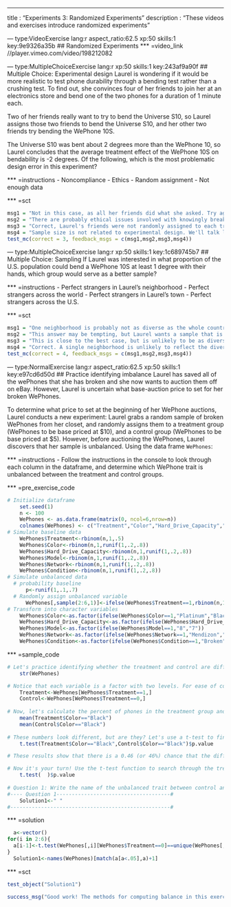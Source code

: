 --- 
title       : "Experiments 3: Randomized Experiments"
description : "These videos and exercises introduce randomized experiments"

--- type:VideoExercise lang:r aspect_ratio:62.5 xp:50 skills:1 key:9e9326a35b
## Randomized Experiments
*** =video_link
//player.vimeo.com/video/198212082


--- type:MultipleChoiceExercise lang:r xp:50 skills:1 key:243af9a90f
## Multiple Choice: Experimental design
Laurel is wondering if it would be more realistic to test phone durability through a bending test rather than a crushing test. To find out, she convinces four of her friends to join her at an electronics store and bend one of the two phones for a duration of 1 minute each. 

Two of her friends really want to try to bend the Universe S10, so Laurel assigns those two friends to bend the Universe S10, and her other two friends try bending the WePhone 10S. 

The Universe S10 was bent about 2 degrees more than the WePhone 10, so Laurel concludes that the average treatment effect of the WePhone 10S on bendability is -2 degrees. Of the following, which is the most problematic design error in this experiment?


*** =instructions
- Noncompliance
- Ethics
- Random assignment
- Not enough data

*** =sct
```{r}
msg1 = "Not in this case, as all her friends did what she asked. Try again."
msg2 = "There are probably ethical issues involved with knowingly breaking things in a store, but from a scientific perspective, there's a bigger experiment design issue than that. Try again."
msg3 = "Correct, Laurel's friends were not randomly assigned to each treatment. Instead, she assigned them based on their own preferences, which could lead to confounded results. For example, what if the Universe S10 testers hated Universe phones, so tried harder to damage them?"
msg4 = "Sample size is not related to experimental design. We'll talk later about how sample size matters in making inference about experimental results."
test_mc(correct = 3, feedback_msgs = c(msg1,msg2,msg3,msg4))
```

--- type:MultipleChoiceExercise lang:r xp:50 skills:1 key:1c689745b7
## Multiple Choice: Sampling
If Laurel was interested in what proportion of the U.S. population could bend a WePhone 10S at least 1 degree with their hands, which group would serve as a better sample?


*** =instructions
- Perfect strangers in Laurel's neighborhood
- Perfect strangers across the world
- Perfect strangers in Laurel's town
- Perfect strangers across the U.S.

*** =sct
```{r}
msg1 = "One neighborhood is probably not as diverse as the whole country, so try another option."
msg2 = "This answer may be tempting, but Laurel wants a sample that is reflective of the U.S. population."
msg3 = "This is close to the best case, but is unlikely to be as diverse as the whole U.S. Try again."
msg4 = "Correct. A single neighborhood is unlikely to reflect the diversity of the whole country, and involving people across the world brings in a lot of complicating confounders. People in Laurel's town is closer to ideal than those answer options, but really to get a true representation of the US population, you need to survey strangers across the US"
test_mc(correct = 4, feedback_msgs = c(msg1,msg2,msg3,msg4))
```


--- type:NormalExercise lang:r aspect_ratio:62.5 xp:50 skills:1 key:e97cd6d50d
## Practice identifying imbalance
Laurel has saved all of the wePhones that she has broken and she now wants to auction them off on eBay. However, Laurel is uncertain what base-auction price to set for her broken WePhones. 

To determine what price to set at the beginning of her WePhone auctions, Laurel conducts a new experiment: Laurel grabs a random sample of broken WePhones from her closet, and randomly assigns them to a treatment group (WePhones to be base priced at $10), and a control group (WePhones to be base priced at $5). However, before auctioning the WePhones, Laurel discovers that her sample is unbalanced. Using the data frame `WePhones`:

*** =instructions
- Follow the instructions in the console to look through each column in the dataframe, and determine which WePhone trait is unbalanced between the treatment and control groups.

*** =pre_exercise_code
```{r}
# Initialize dataframe
    set.seed(1)
    n <- 100
    WePhones <- as.data.frame(matrix(0, ncol=6,nrow=n))
    colnames(WePhones) <- c("Treatment","Color","Hard_Drive_Capacity","Model","Condition","Network")
# Simulate baseline data
    WePhones$Treatment<-rbinom(n,1,.5)
    WePhones$Color<-rbinom(n,1,runif(1,.2,.8))
    WePhones$Hard_Drive_Capacity<-rbinom(n,1,runif(1,.2,.8))
    WePhones$Model<-rbinom(n,1,runif(1,.2,.8))
    WePhones$Network<-rbinom(n,1,runif(1,.2,.8))
    WePhones$Condition<-rbinom(n,1,runif(1,.2,.8))
# Simulate unbalanced data
  # probability baseline
      p<-runif(1,.1,.7)
  # Randomly assign unbalanced variable
      WePhones[,sample(2:6,1)]<-ifelse(WePhones$Treatment==1,rbinom(n,1,p),rbinom(n,1,p+.2))
# Transform into character variables
    WePhones$Color<-as.factor(ifelse(WePhones$Color==1,"Platinum","Black"))
    WePhones$Hard_Drive_Capacity<-as.factor(ifelse(WePhones$Hard_Drive_Capacity==1,"64gb","32gb"))
    WePhones$Model<-as.factor(ifelse(WePhones$Model==1,"8","7"))
    WePhones$Network<-as.factor(ifelse(WePhones$Network==1,"Mendizon","Trot"))
    WePhones$Condition<-as.factor(ifelse(WePhones$Condition==1,"Broken","In_Pieces"))
```
*** =sample_code
```{r}
# Let's practice identifying whether the treatment and control are different for Color. First, take a look at the structure of the dataframe with the "str" function
    str(WePhones) 

# Notice that each variable is a factor with two levels. For ease of computation, let's subset the WePhones dataframe into two new dataframes, one for WePhones in the treatment, and one for WePhones in the control
    Treatment<-WePhones[WePhones$Treatment==1,]
    Control<-WePhones[WePhones$Treatment==0,]
    
# Now, let's calculate the percent of phones in the treatment group and control group that are "Black"
    mean(Treatment$Color=="Black")
    mean(Control$Color=="Black")
  
# These numbers look different, but are they? Let's use a t-test to find out. The p-value derived from a t-test function computes the probability that the difference in the means between two sets of numbers (vectors) is equal to 0.
    t.test(Treatment$Color=="Black",Control$Color=="Black")$p.value

# These results show that there is a 0.46 (or 46%) chance that the difference in the means between the number of black phones in the treatment and control groups is equal to 0. In other words, it is fairly likely that the number of black phones in the treatment and control groups are the same. Typically, we only refute the null hypothesis (in this case, that the phone specifications are imbalanced) when there is less than a 5% chance of it being true). 

# Now it's your turn! Use the t-test function to search through the treatment and control groups of each other specification between the phones until you find one that is imbalanced (i.e. where the probability that the mean difference between the specification in the treatment and control groups i less than 5%).
    t.test(  )$p.value
      
# Question 1: Write the name of the unbalanced trait between control and treatment groups (precisely).
#---- Question 1-------------------------------------#
    Solution1<-" " 
#----------------------------------------------------#


```
*** =solution
```{r}

  a<-vector()
for(i in 2:6){
  a[i-1]<-t.test(WePhones[,i][WePhones$Treatment==0]==unique(WePhones[,i])[1],WePhones[,i][WePhones$Treatment==1]==unique(WePhones[,i])[1])$p.value
}    
  Solution1<-names(WePhones)[match(a[a<.05],a)+1]
```
*** =sct
```{r}
test_object("Solution1")

success_msg("Good work! The methods for computing balance in this exercise are very common to experimental research. While we walked you through the steps this time, some of the later problems will be less guided. You may want to return to this exercise and look at how we computed imbalance if you ever get stuck in later ones.")
```
